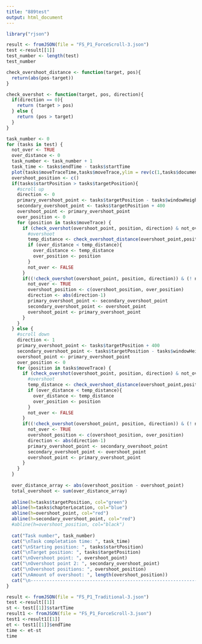 ---
title: "889test"
output: html_document
---

```{r setup, include=FALSE}
library("rjson")
```


```{r}
result <- fromJSON(file = "FS_P1_ForceScroll-3.json")
test <-result[[1]]
test_number <- length(test)
test_number
```

```{r}
check_overshoot_distance <- function(target, pos){
  return(abs(pos-target))
}
```


```{r}
check_overshot <- function(target, pos, direction){
  if(direction == 0){
    return (target > pos)
  } else {
    return (pos > target)
  }
}


```




```{r}
task_number <- 0
for (tasks in test) {
  not_over <- TRUE
  over_distance <- 0
  task_number <- task_number + 1
  task_time <- tasks$endTime - tasks$startTime
  plot(tasks$moveTraceTime,tasks$moveTrace,ylim = rev(c(1,tasks$documentHeight)),type="b",pch = 16,cex=0.5)
  overshoot_position <- c()
  if(tasks$startPosition > tasks$targetPosition){
    #scroll up
    direction <- 0
    primary_overshoot_point <- tasks$targetPosition - tasks$windowHeight
    secondary_overshoot_point <- tasks$targetPosition + 400
    overshoot_point <- primary_overshoot_point
    over_position <- 0
    for (position in tasks$moveTrace) {
      if (check_overshot(overshoot_point, position, direction) & not_over){
        #overshoot
        temp_distance <- check_overshoot_distance(overshoot_point,position)
        if (over_distance < temp_distance){
          over_distance <- temp_distance
          over_position <- position
        }
        not_over <- FALSE
      } 
      if((!check_overshot(overshoot_point, position, direction)) & (! not_over)){
        not_over <- TRUE
        overshoot_position <- c(overshoot_position, over_position)
        direction <- abs(direction-1)
        primary_overshoot_point <- secondary_overshoot_point
        secondary_overshoot_point <- overshoot_point
        overshoot_point <- primary_overshoot_point
      }
    }
  } else {
    #scroll down
    direction <- 1
    primary_overshoot_point <- tasks$targetPosition + 400
    secondary_overshoot_point <- tasks$targetPosition - tasks$windowHeight
    overshoot_point <- primary_overshoot_point
    over_position <- 0
    for (position in tasks$moveTrace) {
      if (check_overshot(overshoot_point, position, direction) & not_over){
        #overshoot
        temp_distance <- check_overshoot_distance(overshoot_point,position)
        if (over_distance < temp_distance){
          over_distance <- temp_distance
          over_position <- position
        }
        not_over <- FALSE
      }
      if((!check_overshot(overshoot_point, position, direction)) & (! not_over)){
        not_over <- TRUE
        overshoot_position <- c(overshoot_position, over_position)
        direction <- abs(direction-1)
        primary_overshoot_point <- secondary_overshoot_point
        secondary_overshoot_point <- overshoot_point
        overshoot_point <- primary_overshoot_point
      }
    }
  }
  
  over_distance_array <- abs(overshoot_position - overshoot_point)
  total_overshoot <- sum(over_distance_array)
  
  abline(h=tasks$targetPosition, col="green")
  abline(h=tasks$chapterLocation, col="blue")
  abline(h=overshoot_point, col="red")
  abline(h=secondary_overshoot_point, col="red")
  #abline(h=overshoot_position, col="black")
  
  cat("Task number", task_number)
  cat("\nTask completation time: ", task_time)
  cat("\nStarting position: ", tasks$startPosition)
  cat("\nTarget position: ", tasks$targetPosition)
  cat("\nOvershoot point: ", overshoot_point)
  cat("\nOvershoot point 2: ", secondary_overshoot_point)
  cat("\nOvershoot positions: ", overshoot_position)
  cat("\nAmount of overshoot: ", length(overshoot_position))
  cat("\n---------------------------------------------------------------\n")
}
```



```{r}
result <- fromJSON(file = "FS_P1_Traditional-3.json")
test <-result[[1]]
st <- test[[1]]$startTime
result1 <- fromJSON(file = "FS_P1_ForceScroll-3.json")
test1 <-result1[[1]]
et <- test1[[1]]$endTime
time <- et-st
time

```

